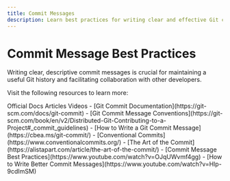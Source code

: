 ```yaml
---
title: Commit Messages
description: Learn best practices for writing clear and effective Git commit messages
---
```


# Commit Message Best Practices

Writing clear, descriptive commit messages is crucial for maintaining a useful Git history and facilitating collaboration with other developers.

Visit the following resources to learn more:

<Tabs defaultValue="article">
<TabsList>
<TabsTrigger value="official">Official Docs</TabsTrigger>
<TabsTrigger value="article">Articles</TabsTrigger>
<TabsTrigger value="video">Videos</TabsTrigger>
</TabsList>

<TabsContent value="official">
- [Git Commit Documentation](https://git-scm.com/docs/git-commit)
- [Git Commit Message Conventions](https://git-scm.com/book/en/v2/Distributed-Git-Contributing-to-a-Project#_commit_guidelines)
</TabsContent>
<TabsContent value="article">
- [How to Write a Git Commit Message](https://cbea.ms/git-commit/)
- [Conventional Commits](https://www.conventionalcommits.org/)
- [The Art of the Commit](https://alistapart.com/article/the-art-of-the-commit/)
</TabsContent>
<TabsContent value="video">
- [Commit Message Best Practices](https://www.youtube.com/watch?v=OJqUWvmf4gg)
- [How to Write Better Commit Messages](https://www.youtube.com/watch?v=Hlp-9cdImSM)
</TabsContent>
</Tabs>
